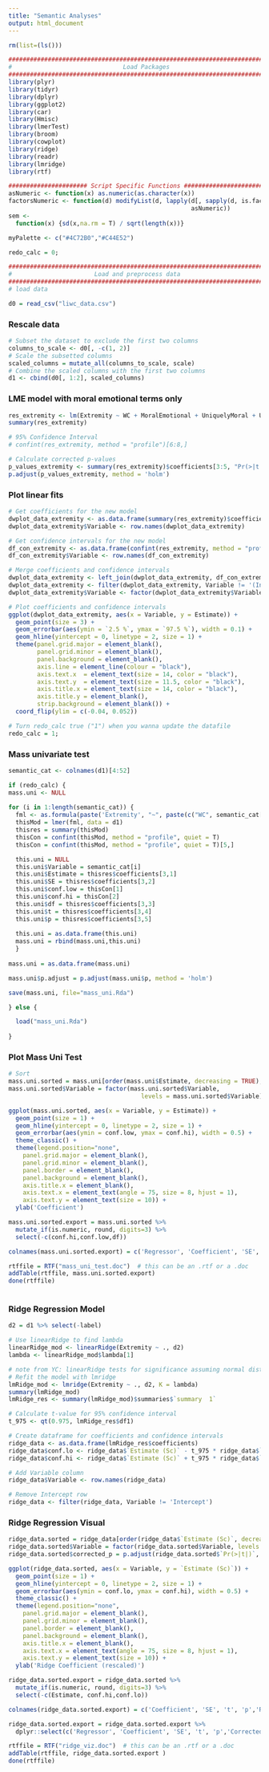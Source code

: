 ```yaml
---
title: "Semantic Analyses"
output: html_document
---
```


```r
rm(list=(ls()))

######################################################################## 
#                               Load Packages                          #
########################################################################
library(plyr)
library(tidyr)
library(dplyr)
library(ggplot2)
library(car)
library(Hmisc)  
library(lmerTest) 
library(broom)
library(cowplot)
library(ridge)
library(readr)
library(lmridge)
library(rtf)

###################### Script Specific Functions #######################
asNumeric <- function(x) as.numeric(as.character(x))
factorsNumeric <- function(d) modifyList(d, lapply(d[, sapply(d, is.factor)],   
                                                   asNumeric))
sem <- 
  function(x) {sd(x,na.rm = T) / sqrt(length(x))}

myPalette <- c("#4C72B0","#C44E52")

redo_calc = 0;
```


```r
######################################################################## 
#                       Load and preprocess data                       #
########################################################################
# load data

d0 = read_csv("liwc_data.csv")
```

### Rescale data
```r
# Subset the dataset to exclude the first two columns
columns_to_scale <- d0[, -c(1, 2)]
# Scale the subsetted columns
scaled_columns = mutate_all(columns_to_scale, scale)
# Combine the scaled columns with the first two columns
d1 <- cbind(d0[, 1:2], scaled_columns)
```

### LME model with moral emotional terms only
```r
res_extremity <- lm(Extremity ~ WC + MoralEmotional + UniquelyMoral + UniquelyEmotional, data = d1)
summary(res_extremity)

# 95% Confidence Interval
# confint(res_extremity, method = "profile")[6:8,]

# Calculate corrected p-values
p_values_extremity <- summary(res_extremity)$coefficients[3:5, "Pr(>|t|)"]
p.adjust(p_values_extremity, method = 'holm')
```

### Plot linear fits
```r
# Get coefficients for the new model
dwplot_data_extremity <- as.data.frame(summary(res_extremity)$coefficients)
dwplot_data_extremity$Variable <- row.names(dwplot_data_extremity)

# Get confidence intervals for the new model
df_con_extremity <- as.data.frame(confint(res_extremity, method = "profile"))
df_con_extremity$Variable <- row.names(df_con_extremity)

# Merge coefficients and confidence intervals
dwplot_data_extremity <- left_join(dwplot_data_extremity, df_con_extremity)
dwplot_data_extremity <- filter(dwplot_data_extremity, Variable != '(Intercept)')
dwplot_data_extremity$Variable <- factor(dwplot_data_extremity$Variable, levels = rev(c('MoralEmotional', 'UniquelyMoral', 'UniquelyEmotional','WC')))

# Plot coefficients and confidence intervals
ggplot(dwplot_data_extremity, aes(x = Variable, y = Estimate)) + 
  geom_point(size = 3) +
  geom_errorbar(aes(ymin = `2.5 %`, ymax = `97.5 %`), width = 0.1) + 
  geom_hline(yintercept = 0, linetype = 2, size = 1) +
  theme(panel.grid.major = element_blank(),
        panel.grid.minor = element_blank(),
        panel.background = element_blank(),
        axis.line = element_line(colour = "black"),
        axis.text.x  = element_text(size = 14, color = "black"),
        axis.text.y  = element_text(size = 11.5, color = "black"),
        axis.title.x = element_text(size = 14, color = "black"),
        axis.title.y = element_blank(),
        strip.background = element_blank()) +
  coord_flip(ylim = c(-0.04, 0.052)) 
```

```r
# Turn redo_calc true ("1") when you wanna update the datafile
redo_calc = 1;
```

### Mass univariate test
```r
semantic_cat <- colnames(d1)[4:52]

if (redo_calc) {
mass.uni <- NULL
    
for (i in 1:length(semantic_cat)) {
  fml <- as.formula(paste('Extremity', "~", paste(c("WC", semantic_cat[i], "(1 | label)"), collapse = "+")))
  thisMod = lmer(fml, data = d1)
  thisres = summary(thisMod)
  thisCon = confint(thisMod, method = "profile", quiet = T)
  thisCon = confint(thisMod, method = "profile", quiet = T)[5,]

  this.uni = NULL
  this.uni$Variable = semantic_cat[i]
  this.uni$Estimate = thisres$coefficients[3,1]
  this.uni$SE = thisres$coefficients[3,2]
  this.uni$conf.low = thisCon[1]
  this.uni$conf.hi = thisCon[2]
  this.uni$df = thisres$coefficients[3,3]
  this.uni$t = thisres$coefficients[3,4]
  this.uni$p = thisres$coefficients[3,5]
  
  this.uni = as.data.frame(this.uni)
  mass.uni = rbind(mass.uni,this.uni)
  }
    
mass.uni = as.data.frame(mass.uni)

mass.uni$p.adjust = p.adjust(mass.uni$p, method = 'holm')

save(mass.uni, file="mass_uni.Rda")

} else {

  load("mass_uni.Rda")
  
}

```

### Plot Mass Uni Test
```r
# Sort 
mass.uni.sorted = mass.uni[order(mass.uni$Estimate, decreasing = TRUE),]
mass.uni.sorted$Variable = factor(mass.uni.sorted$Variable, 
                                     levels = mass.uni.sorted$Variable)

ggplot(mass.uni.sorted, aes(x = Variable, y = Estimate)) +
  geom_point(size = 1) +
  geom_hline(yintercept = 0, linetype = 2, size = 1) +
  geom_errorbar(aes(ymin = conf.low, ymax = conf.hi), width = 0.5) +
  theme_classic() +
  theme(legend.position="none",
    panel.grid.major = element_blank(),
    panel.grid.minor = element_blank(),
    panel.border = element_blank(),
    panel.background = element_blank(),
    axis.title.x = element_blank(),
    axis.text.x = element_text(angle = 75, size = 8, hjust = 1),
    axis.text.y = element_text(size = 10)) +
  ylab('Coefficient')

mass.uni.sorted.export = mass.uni.sorted %>%
  mutate_if(is.numeric, round, digits=3) %>%
  select(-c(conf.hi,conf.low,df))

colnames(mass.uni.sorted.export) = c('Regressor', 'Coefficient', 'SE', 't', 'p','Corrected p')

rtffile = RTF("mass_uni_test.doc")  # this can be an .rtf or a .doc
addTable(rtffile, mass.uni.sorted.export)
done(rtffile)
  
```

### Ridge Regression Model
```r
d2 = d1 %>% select(-label) 

# Use linearRidge to find lambda
linearRidge_mod <- linearRidge(Extremity ~ ., d2)
lambda <- linearRidge_mod$lambda[1]

# note from YC: linearRidge tests for significance assuming normal distribution, which is asymptotically true for large datasets. Given that we only have 86 segments, this will likely be liberal. To err on the side of being conservative, we refit the model with lmridge, which assumes a t-distribution with n - trace(Hat) degrees of freedom
# Refit the model with lmridge
lmRidge_mod <- lmridge(Extremity ~ ., d2, K = lambda)
summary(lmRidge_mod)
lmRidge_res <- summary(lmRidge_mod)$summaries$`summary  1`

# Calculate t-value for 95% confidence interval
t_975 <- qt(0.975, lmRidge_res$df1)

# Create dataframe for coefficients and confidence intervals
ridge_data <- as.data.frame(lmRidge_res$coefficients)
ridge_data$conf.lo <- ridge_data$`Estimate (Sc)` - t_975 * ridge_data$`StdErr (Sc)`
ridge_data$conf.hi <- ridge_data$`Estimate (Sc)` + t_975 * ridge_data$`StdErr (Sc)`

# Add Variable column
ridge_data$Variable <- row.names(ridge_data)

# Remove Intercept row
ridge_data <- filter(ridge_data, Variable != 'Intercept')
```

### Ridge Regression Visual
```r
ridge_data.sorted = ridge_data[order(ridge_data$`Estimate (Sc)`, decreasing = TRUE),]
ridge_data.sorted$Variable = factor(ridge_data.sorted$Variable, levels = ridge_data.sorted$Variable)
ridge_data.sorted$corrected_p = p.adjust(ridge_data.sorted$`Pr(>|t|)`, method = 'holm')

ggplot(ridge_data.sorted, aes(x = Variable, y = `Estimate (Sc)`)) +
  geom_point(size = 1) +
  geom_hline(yintercept = 0, linetype = 2, size = 1) +
  geom_errorbar(aes(ymin = conf.lo, ymax = conf.hi), width = 0.5) +
  theme_classic() +
  theme(legend.position="none",
    panel.grid.major = element_blank(),
    panel.grid.minor = element_blank(),
    panel.border = element_blank(),
    panel.background = element_blank(),
    axis.title.x = element_blank(),
    axis.text.x = element_text(angle = 75, size = 8, hjust = 1),
    axis.text.y = element_text(size = 10)) +
  ylab('Ridge Coefficient (rescaled)')

ridge_data.sorted.export = ridge_data.sorted %>%
  mutate_if(is.numeric, round, digits=3) %>%
  select(-c(Estimate, conf.hi,conf.lo))

colnames(ridge_data.sorted.export) = c('Coefficient', 'SE', 't', 'p','Regressor','Corrected p')

ridge_data.sorted.export = ridge_data.sorted.export %>%
  dplyr::select(c('Regressor', 'Coefficient', 'SE', 't', 'p','Corrected p'))

rtffile = RTF("ridge_viz.doc")  # this can be an .rtf or a .doc
addTable(rtffile, ridge_data.sorted.export )
done(rtffile)

```
